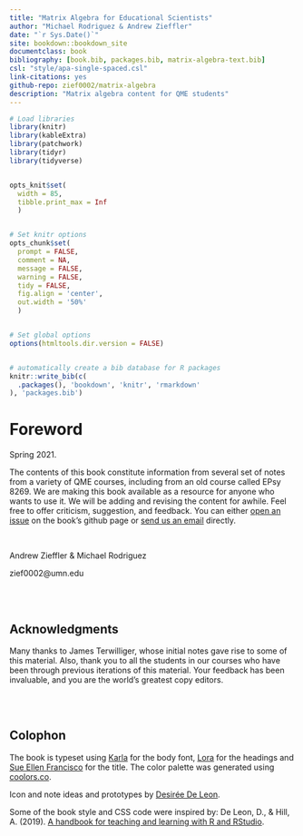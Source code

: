 ```yaml
--- 
title: "Matrix Algebra for Educational Scientists"
author: "Michael Rodriguez & Andrew Zieffler"
date: "`r Sys.Date()`"
site: bookdown::bookdown_site
documentclass: book
bibliography: [book.bib, packages.bib, matrix-algebra-text.bib]
csl: "style/apa-single-spaced.csl"
link-citations: yes
github-repo: zief0002/matrix-algebra
description: "Matrix algebra content for QME students"
---
```



```r
# Load libraries
library(knitr)
library(kableExtra)
library(patchwork)
library(tidyr)
library(tidyverse)


opts_knit$set(
  width = 85, 
  tibble.print_max = Inf
  )


# Set knitr options
opts_chunk$set(
  prompt = FALSE, 
  comment = NA, 
  message = FALSE, 
  warning = FALSE, 
  tidy = FALSE, 
  fig.align = 'center',
  out.width = '50%'
  )


# Set global options
options(htmltools.dir.version = FALSE)


# automatically create a bib database for R packages
knitr::write_bib(c(
  .packages(), 'bookdown', 'knitr', 'rmarkdown'
), 'packages.bib')
```




# Foreword {-}

Spring 2021. 

The contents of this book constitute information from several set of notes from a variety of QME courses, including from an old course called EPsy 8269. We are making this book available as a resource for anyone who wants to use it. We will be adding and revising the content for awhile. Feel free to offer criticism, suggestion, and feedback. You can either [open an issue](https://github.com/zief0002/matrix-algebra/issues) on the book's github page or [send us an email](mailto: zief0002@umn.edu) directly.

<br />

Andrew Zieffler & Michael Rodriguez

zief0002@umn.edu


<br /> <br />


## Acknowledgments {-}

Many thanks to James Terwilliger, whose initial notes gave rise to some of this material. Also, thank you to all the students in our courses who have been through previous iterations of this material. Your feedback has been invaluable, and you are the world's greatest copy editors. 

<br /><br />


## Colophon {-}

<!-- Artwork by [&commat;allison_horst](https://twitter.com/allison_horst) -->

The book is typeset using [Karla](https://fonts.google.com/specimen/Karla) for the body font, [Lora](https://fonts.google.com/specimen/Lora) for the headings and [Sue Ellen Francisco](https://fonts.google.com/specimen/Sue+Ellen+Francisco) for the title. The color palette was generated using [coolors.co](https://coolors.co/).

Icon and note ideas and prototypes by [Desirée De Leon](http://desiree.rbind.io/).

Some of the book style and CSS code were inspired by: De Leon, D., &amp; Hill, A. (2019). [A handbook for teaching and learning with R and RStudio](https://rstudio4edu.github.io/rstudio4edu-book/).

<br /><br />




